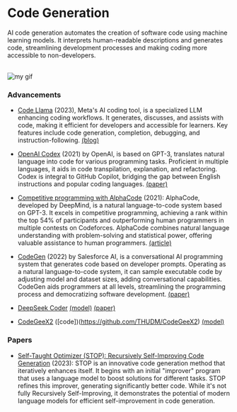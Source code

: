 # Code Generation

AI code generation automates the creation of software code using machine learning models. It interprets human-readable descriptions and generates code, streamlining development processes and making coding more accessible to non-developers.

<br />

<Image src={myGif} alt="my gif"/>

### Advancements

- [Code Llama](https://github.com/facebookresearch/codellama) (2023), Meta's AI coding tool, is a specialized LLM enhancing coding workflows. It generates, discusses, and assists with code, making it efficient for developers and accessible for learners. Key features include code generation, completion, debugging, and instruction-following. [(blog)](https://about.fb.com/news/2023/08/code-llama-ai-for-coding/)

- [OpenAI Codex](https://openai.com/blog/openai-codex) (2021) by OpenAI, is based on GPT-3, translates natural language into code for various programming tasks. Proficient in multiple languages, it aids in code transpilation, explanation, and refactoring. Codex is integral to GitHub Copilot, bridging the gap between English instructions and popular coding languages. [(paper)](https://arxiv.org/abs/2107.03374)

- [Competitive programming with AlphaCode](https://www.deepmind.com/blog/competitive-programming-with-alphacode) (2021): AlphaCode, developed by DeepMind, is a natural language-to-code system based on GPT-3. It excels in competitive programming, achieving a rank within the top 54% of participants and outperforming human programmers in multiple contests on Codeforces. AlphaCode combines natural language understanding with problem-solving and statistical power, offering valuable assistance to human programmers. [(article)](https://www.science.org/stoken/author-tokens/ST-905/full)

- [CodeGen](https://blog.salesforceairesearch.com/codegen/) (2022) by Salesforce AI, is a conversational AI programming system that generates code based on developer prompts. Operating as a natural language-to-code system, it can sample executable code by adjusting model and dataset sizes, adding conversational capabilities. CodeGen aids programmers at all levels, streamlining the programming process and democratizing software development. [(paper)](https://arxiv.org/abs/2203.13474)

- [DeepSeek Coder](https://deepseekcoder.github.io/) [(model)](https://huggingface.co/bigcode/starcoder) [(paper)](https://drive.google.com/file/d/1cN-b9GnWtHzQRoE7M7gAEyivY0kl4BYs/view)

- [CodeGeeX2](https://codegeex.cn/en-US) ([code])(https://github.com/THUDM/CodeGeeX2) [(model)](https://huggingface.co/THUDM/codegeex2-6b)

### Papers

- [Self-Taught Optimizer (STOP): Recursively Self-Improving Code Generation](https://arxiv.org/abs/2310.02304) (2023): STOP is an innovative code generation method that iteratively enhances itself. It begins with an initial "improver" program that uses a language model to boost solutions for different tasks. STOP refines this improver, generating significantly better code. While it's not fully Recursively Self-Improving, it demonstrates the potential of modern language models for efficient self-improvement in code generation. 